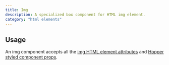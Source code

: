 ```yaml
---
title: Img
description: A specialized box component for HTML img element.
category: "html elements"
---
```


<Example src="html-elements/docs/imgPreview" isOpen />

## Usage

An img component accepts all the [img HTML element attributes](https://developer.mozilla.org/en-US/docs/Web/HTML/Reference/Elements/img) and [Hopper styled component props](/styled-system/concepts/styling).

